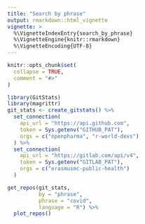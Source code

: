 ```yaml
---
title: "Search by phrase"
output: rmarkdown::html_vignette
vignette: >
  %\VignetteIndexEntry{search_by_phrase}
  %\VignetteEngine{knitr::rmarkdown}
  %\VignetteEncoding{UTF-8}
---
```


```r
knitr::opts_chunk$set(
  collapse = TRUE,
  comment = "#>"
)
```

```r
library(GitStats)
library(magrittr)
git_stats <- create_gitstats() %>%
  set_connection(
    api_url = "https://api.github.com",
    token = Sys.getenv("GITHUB_PAT"),
    orgs = c("openpharma", "r-world-devs")
  ) %>%
  set_connection(
    api_url = "https://gitlab.com/api/v4",
    token = Sys.getenv("GITLAB_PAT"),
    orgs = c("erasmusmc-public-health")
  )
```

```r
get_repos(git_stats,
          by = "phrase",
          phrase = "covid",
          language = "R") %>% 
  plot_repos()
```
